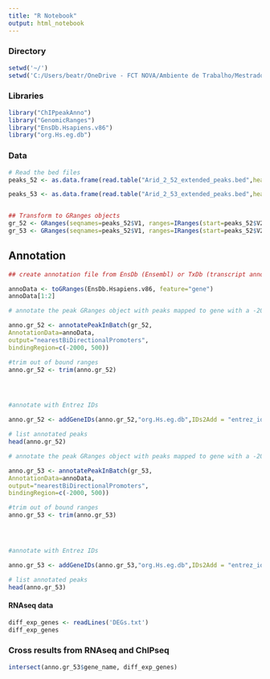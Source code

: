 ```yaml
---
title: "R Notebook"
output: html_notebook
---
```


### Directory

```r
setwd('~/')
setwd('C:/Users/beatr/OneDrive - FCT NOVA/Ambiente de Trabalho/Mestrado/2º semestre/ACM/Project')
```

### Libraries

```r
library("ChIPpeakAnno")
library("GenomicRanges")
library("EnsDb.Hsapiens.v86")
library("org.Hs.eg.db")
```

### Data

```r
# Read the bed files
peaks_52 <- as.data.frame(read.table("Arid_2_52_extended_peaks.bed",header = FALSE, sep="\t",stringsAsFactors=FALSE))

peaks_53 <- as.data.frame(read.table("Arid_2_53_extended_peaks.bed",header = FALSE, sep="\t",stringsAsFactors=FALSE))


## Transform to GRanges objects
gr_52 <- GRanges(seqnames=peaks_52$V1, ranges=IRanges(start=peaks_52$V2, end=peaks_52$V3))
gr_53 <- GRanges(seqnames=peaks_52$V1, ranges=IRanges(start=peaks_52$V2, end=peaks_52$V3))

```

## Annotation

```r
## create annotation file from EnsDb (Ensembl) or TxDb (transcript annotation) packages

annoData <- toGRanges(EnsDb.Hsapiens.v86, feature="gene")
annoData[1:2]
```

```r
# annotate the peak GRanges object with peaks mapped to gene with a -2000 and 500 bp window around the TSS

anno.gr_52 <- annotatePeakInBatch(gr_52, 
AnnotationData=annoData, 
output="nearestBiDirectionalPromoters",
bindingRegion=c(-2000, 500))

#trim out of bound ranges
anno.gr_52 <- trim(anno.gr_52)




#annotate with Entrez IDs

anno.gr_52 <- addGeneIDs(anno.gr_52,"org.Hs.eg.db",IDs2Add = "entrez_id")

# list annotated peaks
head(anno.gr_52)


```

```r
# annotate the peak GRanges object with peaks mapped to gene with a -2000 and 500 bp window around the TSS

anno.gr_53 <- annotatePeakInBatch(gr_53, 
AnnotationData=annoData, 
output="nearestBiDirectionalPromoters",
bindingRegion=c(-2000, 500))

#trim out of bound ranges
anno.gr_53 <- trim(anno.gr_53)




#annotate with Entrez IDs

anno.gr_53 <- addGeneIDs(anno.gr_53,"org.Hs.eg.db",IDs2Add = "entrez_id")

# list annotated peaks
head(anno.gr_53)
```

#### RNAseq data

```r
diff_exp_genes <- readLines('DEGs.txt')
diff_exp_genes
```

### Cross results from RNAseq and ChIPseq

```r
intersect(anno.gr_53$gene_name, diff_exp_genes)
```
